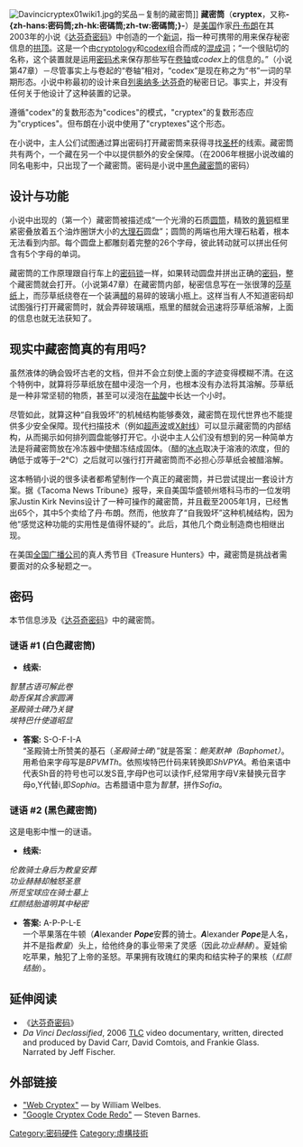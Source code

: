 {{noteTA
|T=zh-hans:藏密筒;zh-hk:藏密筒;zh-tw:藏密筒;
|1=zh-hans:藏密筒;zh-hk:藏密筒;zh-tw:藏密筒;
}}
[[File:Davincicryptex01wiki1.jpg|thumb]]的奖品－复制的藏密筒]]
'''藏密筒'''（'''cryptex'''，又称'''-{zh-hans:密码筒;zh-hk:密碼筒;zh-tw:密碼筒;}-'''）是[[美国|美国]]作家[[丹·布朗|丹·布朗]]在其2003年的小说《[[达芬奇密码|达芬奇密码]]》中创造的一个[[新词|新词]]，指一种可携带的用来保存秘密信息的[[拱顶|拱顶]]。这是一个由[[cryptology|cryptology]]和[[codex|codex]]组合而成的[[混成词|混成词]]；“一个很贴切的名称，这个装置就是运用[[密码术|密码术]]来保存那些写在[[卷轴|卷轴]]或''codex''上的信息的。”（小说第47章）－尽管事实上与卷起的“卷轴”相对，“codex”是现在称之为“书”一词的早期形态。小说中称最初的设计来自[[列奥纳多·达芬奇|列奥纳多·达芬奇]]的秘密日记。事实上，并没有任何关于他设计了这种装置的记录。

遵循"codex"的复数形态为"codices"的模式，"cryptex"的复数形态应为"cryptices"。但布朗在小说中使用了"cryptexes"这个形态。

在小说中，主人公们试图通过算出密码打开藏密筒来获得寻找[[圣杯|圣杯]]的线索。藏密筒共有两个，一个藏在另一个中以提供额外的安全保障。（在2006年根据小说改编的同名电影中，只出现了一个藏密筒。密码是小说中[[藏密筒#谜语_#2_(黑色藏密筒)|黑色藏密筒]]的密码）

== 设计与功能 ==
小说中出现的（第一个）藏密筒被描述成“一个光滑的石质[[圆筒|圆筒]]，精致的[[黄铜|黄铜]]框里紧密叠放着五个油炸圈饼大小的[[大理石|大理石]]圆盘”；圆筒的两端也用大理石粘着，根本无法看到内部。每个圆盘上都雕刻着完整的26个字母，彼此转动就可以拼出任何含有5个字母的单词。

藏密筒的工作原理跟自行车上的[[密码锁|密码锁]]一样，如果转动圆盘并拼出正确的[[密码|密码]]，整个藏密筒就会打开。（小说第47章）在藏密筒内部，秘密信息写在一张很薄的[[莎草纸|莎草纸]]上，而莎草纸绕卷在一个装满[[醋|醋]]的易碎的玻璃小瓶上。这样当有人不知道密码却试图强行打开藏密筒时，就会弄碎玻璃瓶，瓶里的醋就会迅速将莎草纸溶解，上面的信息也就无法获知了。

==现实中藏密筒真的有用吗?==
虽然液体的确会毁坏古老的文档，但并不会立刻使上面的字迹变得模糊不清。在这个特例中，就算将莎草纸放在醋中浸泡一个月，也根本没有办法将其溶解。莎草纸是一种非常坚韧的物质，甚至可以浸泡在[[盐酸|盐酸]]中长达一个小时。

尽管如此，就算这种“自我毁坏”的机械结构能够奏效，藏密筒在现代世界也不能提供多少安全保障。现代扫描技术（例如[[超声波|超声波]]或[[X射线|X射线]]）可以显示藏密筒的内部结构，从而揭示如何排列圆盘能够打开它。小说中主人公们没有想到的另一种简单方法是将藏密筒放在冷冻器中使醋冻结成固体。（醋的[[冰点|冰点]]取决于溶液的浓度，但的确低于或等于–2°C）之后就可以强行打开藏密筒而不必担心莎草纸会被醋溶解。

这本畅销小说的很多读者都希望制作一个真正的藏密筒，并已尝试提出一套设计方案。据《Tacoma News Tribune》报导，来自美国华盛顿州塔科马市的一位发明家Justin Kirk Nevins设计了一种可操作的藏密筒，并且截至2005年1月，已经售出65个，其中5个卖给了丹·布朗。然而，他放弃了“自我毁坏”这种机械结构，因为他“感觉这种功能的实用性是值得怀疑的”。此后，其他几个商业制造商也相继出现。

在美国[[全国广播公司|全国广播公司]]的真人秀节目《Treasure Hunters》中，藏密筒是挑战者需要面对的众多秘题之一。

==密码==
本节信息涉及《[[达芬奇密码|达芬奇密码]]》中的藏密筒。


===谜语 #1 (白色藏密筒)===
* '''线索:'''
''智慧古语可解此卷<br>助吾保其合家圆满<br>圣殿骑士碑乃关键<br>埃特巴什使道昭显''
* '''答案:''' S-O-F-I-A<br>“圣殿骑士所赞美的基石（''圣殿骑士碑''）”就是答案：''鲍芙默神（Baphomet）''。用希伯来字母写是''BPVMTh''。依照埃特巴什码来转换即''ShVPYA''。希伯来语中代表Sh音的符号也可以发S音,字母P也可以读作F,经常用字母V来替换元音字母o,Y代替i,即''Sophia''。古希腊语中意为''智慧''，拼作''Sofia''。

===谜语 #2 (黑色藏密筒)===
这是电影中惟一的谜语。
* '''线索:'''
''伦敦骑士身后为教皇安葬<br>功业赫赫却触怒圣意<br>所觅宝球应在骑士墓上<br>红颜结胎道明其中秘密''
* '''答案:''' A-P-P-L-E<br>一个苹果落在牛顿（'''''A'''''lexander '''''Pope'''''安葬的骑士。'''''A'''''lexander '''''Pope'''''是人名，并不是指''教皇''）头上，给他终身的事业带来了灵感（因此''功业赫赫''）。夏娃偷吃苹果，触犯了上帝的圣怒。苹果拥有玫瑰红的果肉和结实种子的果核（''红颜结胎''）。


== 延伸阅读 ==
* 《[[达芬奇密码|达芬奇密码]]》
* ''Da Vinci Declassified'', 2006 [[The_Learning_Channel|TLC]] video documentary, written, directed and produced by David Carr, David Comtois, and Frankie Glass. Narrated by Jeff Fischer.

== 外部链接 ==
* [https://web.archive.org/web/20140110195556/http://webcryptex.com/ "Web Cryptex"] — by William Welbes.
* [https://web.archive.org/web/20061208204031/http://www.imgplace.net/cryptex/ "Google Cryptex Code Redo"] — Steven Barnes.


[[Category:密码硬件|Category:密码硬件]]
[[Category:虛構技術|Category:虛構技術]]